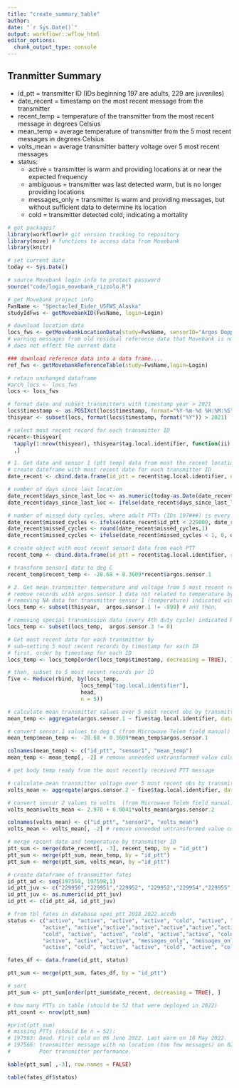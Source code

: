```yaml
---
title: "create_summary_table"
author: 
date: "`r Sys.Date()`"
output: workflowr::wflow_html
editor_options:
  chunk_output_type: console
---
```


## Tranmitter Summary

* id_ptt = transmitter ID (IDs beginning 197 are adults, 229 are juveniles)
* date_recent = timestamp on the most recent message from the transmitter
* recent_temp = temperature of the transmitter from the most recent message in degrees Celsius
* mean_temp = average temperature of transmitter from the 5 most recent messages in degrees Celsius
* volts_mean = average transmitter battery voltage over 5 most recent messages
* status: 
  + active = transmitter is warm and providing locations at or near the expected frequency
  + ambiguous = transmitter was last detected warm, but is no longer providing locations
  + messages_only = transmitter is warm and providing messages, but without sufficient data to determine its location
  + cold = transmitter detected cold, indicating a mortality
        

```r
# got packages?
library(workflowr)# git version tracking to repository
library(move) # functions to access data from Movebank
library(knitr)
```

```r
# set current date
today <- Sys.Date()

# source Movebank login info to protect password
source("code/login_movebank_rizzolo.R")

# get Movebank project info
FwsName <- "Spectacled_Eider_USFWS_Alaska"
studyIdFws <- getMovebankID(FwsName, login=Login)

# download location data
locs_fws <- getMovebankLocationData(study=FwsName, sensorID="Argos Doppler Shift", login=Login, includeOutliers=TRUE)
# warning messages from old residual reference data that Movebank is not deleting with each new ref data upload, for some reason
# does not effect the current data

### download reference data into a data frame....
ref_fws <- getMovebankReferenceTable(study=FwsName,login=Login)

# retain unchanged dataframe
#arch_locs <- locs_fws
locs <- locs_fws

# format date and subset transmitters with timestamp year > 2021
locs$timestamp <- as.POSIXct(locs$timestamp, format="%Y-%m-%d %H:%M:%S", tz = 'UTC')
thisyear <- subset(locs, format(locs$timestamp, format("%Y")) > 2021)

# select most recent record for each transmitter ID
recent<-thisyear[
  tapply(1:nrow(thisyear), thisyear$tag.local.identifier, function(ii) ii[which.max(thisyear$timestamp[ii])])
  ,]

# 1. Get date and sensor 1 (ptt temp) data from most the recent location for each transmitter ID ####
# create dateframe with most recent date for each transmitter ID
date_recent <- cbind.data.frame(id_ptt = recent$tag.local.identifier, date_recent = recent$timestamp)

# number of days since last location
date_recent$days_since_last_loc <- as.numeric(today-as.Date(date_recent$date_recent))
date_recent$days_since_last_loc <- ifelse(date_recent$days_since_last_loc < 1, 0, date_recent$days_since_last_loc)

# number of missed duty cycles, where adult PTTs (IDs 197###) is every 7 d, and juveniles (221###) is every 2 d
date_recent$missed_cycles <- ifelse(date_recent$id_ptt < 229000, date_recent$days_since_last_loc/7, date_recent$days_since_last_loc/2)
date_recent$missed_cycles <- round(date_recent$missed_cycles,1)
date_recent$missed_cycles <- ifelse(date_recent$missed_cycles < 1, 0, date_recent$missed_cycles)

# create object with most recent sensor1 data from each PTT
recent_temp <- cbind.data.frame(id_ptt = recent$tag.local.identifier, recent_temp = recent$argos.sensor.1)

# transform sensor1 data to deg C
recent_temp$recent_temp <- -28.68 + 0.3609*recent$argos.sensor.1

# 2. Get mean transmitter temperature and voltage from 5 most recent records for each transmitter ID ####
# remove records with argos.sensor.1 data not related to temperature by first...
# removing NA data for transmitter sensor 1 (temperature) indicated with -999
locs_temp <- subset(thisyear,  argos.sensor.1 != -999) # and then,

# removing special transmission data (every 4th duty cycle) indicated by  argos.sensor.3 = 0 (see MTI Battery Powered PTT-100 Field Manual, p 17)
locs_temp <- subset(locs_temp,  argos.sensor.3 != 0)

# Get most recent data for each transmitter by
# sub-setting 5 most recent records by timestamp for each ID
# first, order by timestamp for each ID
locs_temp <- locs_temp[order(locs_temp$timestamp, decreasing = TRUE), ]

# then, subset to 5 most recent records per ID
five <- Reduce(rbind, by(locs_temp,
                       locs_temp["tag.local.identifier"],
                       head,
                       n = 5))

# calculate mean transmitter values over 5 most recent obs by transmitter
mean_temp <- aggregate(argos.sensor.1 ~ five$tag.local.identifier, data = five, FUN="mean")

# convert sensor.1 values to deg C (from Microwave Telem field manual)
mean_temp$mean_temp <- -28.68 + 0.3609*mean_temp$argos.sensor.1

colnames(mean_temp) <- c("id_ptt", "sensor1", "mean_temp")
mean_temp <- mean_temp[, -2] # remove unneeded untransformed value column

# get body temp ready from the most recently received PTT message

# calculate mean transmitter voltage over 5 most recent obs by transmitter
volts_mean <- aggregate(argos.sensor.2 ~ five$tag.local.identifier, data = five, FUN="mean")

# convert sensor 2 values to volts  (from Microwave Telem field manual)
volts_mean$volts_mean <- 2.978 + 0.0041*volts_mean$argos.sensor.2

colnames(volts_mean) <- c("id_ptt", "sensor2", "volts_mean")
volts_mean <- volts_mean[, -2] # remove unneeded untransformed value column

# merge recent date and temperature by transmitter ID
ptt_sum <- merge(date_recent[, -3], recent_temp, by = "id_ptt")
ptt_sum <- merge(ptt_sum, mean_temp, by = "id_ptt")
ptt_sum <- merge(ptt_sum, volts_mean, by ="id_ptt")

# create dataframe of transmitter fates
id_ptt_ad <- seq(197559, 197598,1)
id_ptt_juv <- c("229950","229951","229952", "229953","229954","229955","229957","229958","229961","229963","229964","229965")
id_ptt_juv <- as.numeric(id_ptt_juv)
id_ptt <- c(id_ptt_ad, id_ptt_juv)

# from tbl_fates in database spei_ptt_2018_2022.accdb
status <- c("active", "active", "active", "active", "cold", "active", "ambiguous", "messages_only", "active", "ambiguous",
           "active", "active","active","active","active","active","active", "messages_only", "active", "ambiguous", "active", "active",
           "cold", "active", "active", "cold", "active","active", "cold", "cold", "ambiguous", "active", "active", "ambiguous", "active",
           "active", "active", "active", "messages_only", "messages_only", "ambiguous", "ambiguous", "cold", "active", "cold",
           "active", "cold", "active", "active", "cold", "active", "cold")

fates_df <- data.frame(id_ptt, status)

ptt_sum <- merge(ptt_sum, fates_df, by = "id_ptt")

# sort
ptt_sum <- ptt_sum[order(ptt_sum$date_recent, decreasing = TRUE), ]

# how many PTTs in table (should be 52 that were deployed in 2022)
ptt_count <- nrow(ptt_sum)

#print(ptt_sum)
# missing PTTs (should be n = 52):
# 197563: Dead. First cold on 06 June 2022. Last warm on 18 May 2022.
# 197566: transmitter message with no location (too few messages) on 02 Nov 2022, at which time PTT was warm. Last message with location was 12 June 2022.
#         Poor transmitter performance.

kable(ptt_sum[ ,-3], row.names = FALSE)
```

```r
table(fates_df$status)
```
